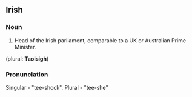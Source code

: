 ==Irish==
===Noun===
#Head of the Irish parliament, comparable to a UK or Australian Prime Minister.
(plural: '''Taoisigh''')
===Pronunciation===
Singular - "tee-shock".
Plural - "tee-she"